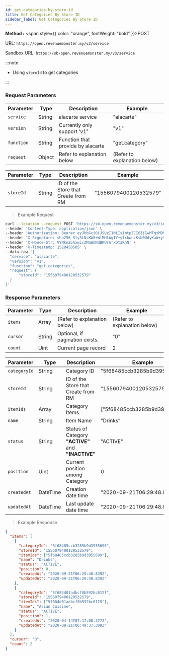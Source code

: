 ```yaml
---
id: get-categories-by-store-id
title: Get Categories By Store ID
sidebar_label: Get Categories By Store ID
---
```



**Method :** <span style={{ color: "orange", fontWeight: "bold" }}>POST</span><br/>

URL: `https://open.revenuemonster.my/v3/service`<br/>

Sandbox URL: `https://sb-open.revenuemonster.my/v3/service`

:::note

- Using `storeId` to get categories

:::

### Request Parameters

| Parameter  | Type   | Description                       | Example                      |
| ---------- | ------ | --------------------------------- | ---------------------------- |
| `service`  | String | alacarte service                  | "alacarte"                   |
| `version`  | String | Currently only support 'v1"       | "v1"                         |
| `function` | String | Function that provide by alacarte | "get.category"               |
| `request`  | Object | Refer to explanation below        | (Refer to explanation below) |

| Parameter | Type   | Description                         | Example               |
| --------- | ------ | ----------------------------------- | --------------------- |
| `storeId` | String | ID of the Store that Create from RM | "1556079400120532579" |

> Example Request

```bash
curl --location --request POST 'https://sb-open.revenuemonster.my/v3/service' \
--header 'Content-Type: application/json' \
--header 'Authorization: Bearer eyJhbGciOiJSUzI1NiIsImtpZCI6IjIwMTgtMDMtMTMiLCJ0eXAiOiJKV1QifQ.eyJhdWQiOlsiYXBpX2NsaWVudEBFaGNLQzA5QmRYUm9RMnhwWlc1MEVKTE42dFdBMG82MEx3Il0sImV4cCI6MTYwMzI1NDU2OSwiaWF0IjoxNjAwNjYyNTY5LCJpc3MiOiJodHRwczovL3NiLW9hdXRoLnJldmVudWVtb25zdGVyLm15IiwianRpIjoiRWh3S0VFOUJkWFJvUVdOalpYTnpWRzlyWlc0UTZNenR5b1RFckpzVyIsIm5iZiI6MTYwMDY2MjU2OSwic3ViIjoiRWhRS0NFMWxjbU5vWVc1MEVKWFZ6ZDN3cmFxVE9SSVFDZ1JWYzJWeUVJeUpxSXp2eU1QVmNRIn0.H3G6UDX7sR9EXtTMNs4Q2OHdhUGIhhCfdlAeOpywH4rDuVOcWXXwzF4Imbx8E7I10vFAJpwYZrEkCWCdCCw-WV11y9VT5kP6k75CeS-ZPMOLcKnC5iFT7vEi07r6ovwty9erlcZeXrtrmEIn3rnLva-dxSg3vZ2MyymoNDk-kV7ltXnkoWW4jtXRls6siLhxeY__8kXn2qa0ojVX4Nm6HmzN_vgi-RKSmToMgsdzTF94Y61QVBWhZfolD2-JpHx4qNlklcUdv8HOJ1QHHWpyoJytaJmvr3GJ5G399LbcTLwxB1p2qPg7z4hpoGNu4AP-ybRJVC3P9q9OscQYDNX-dA' \
--header 'X-Signature: sha256 Sty3LNcKA8+WlMHtAgIY+y1xbwnzKsN0UdyKaW+yYIgcTkBAtF7G5Lx251qQITURJ4wiXPDODxhs1nFVmBBing==' \
--header 'X-Nonce-Str: VYNknZohxwicZMaWbNdBKUrnrxDtaRhN' \
--header 'X-Timestamp: 1528450585' \
--data-raw '{
  "service": "alacarte",
  "version": "v1",
  "function": "get.categories",
  "request": {
      "storeId": "1556079400120532579"
  }
}'
```

### Response Parameters

| Parameter | Type   | Description                     | Example                      |
| --------- | ------ | ------------------------------- | ---------------------------- |
| `items`   | Array  | (Refer to explanation below)    | (Refer to explanation below) |
| `cursor`  | String | Optional, if pagination exists. | "0"                          |
| `count`   | Uint   | Current page record             | 2                            |

| Parameter    | Type     | Description                                        | Example                      |
| ------------ | -------- | -------------------------------------------------- | ---------------------------- |
| `categoryId` | String   | Category ID                                        | "5f68485ccb3285b9d3955696"   |
| `storeId`    | String   | ID of the Store that Create from RM                | "1556079400120532579"        |
| `itemIds`    | Array    | Category Items                                     | ["5f68485ccb3285b9d3955699"] |
| `name`       | String   | Item Name                                          | "Drinks"                     |
| `status`     | String   | Status of Category **"ACTIVE"** and **"INACTIVE"** | "ACTIVE"                     |
| `position`   | Uint     | Current position among Category                    | 0                            |
| `createdAt`  | DateTime | Creation date time                                 | "2020-09-21T06:29:48.839Z"   |
| `updatedAt`  | DateTime | Last update date time                              | "2020-09-21T06:29:48.839Z"   |

> Example Response

```json
{
  "items": [
    {
      "categoryId": "5f68485ccb3285b9d3955696",
      "storeId": "1556079400120532579",
      "itemIds": ["5f68485ccb3285b9d3955699"],
      "name": "Drinks",
      "status": "ACTIVE",
      "position": 0,
      "createdAt": "2020-09-21T06:29:48.839Z",
      "updatedAt": "2020-09-21T06:29:48.839Z"
    },
    {
      "categoryId": "5f684d01adbcf0b592bc012f",
      "storeId": "1556079400120532579",
      "itemIds": ["5f684d01adbcf0b592bc0129"],
      "name": "Asian Cuisine",
      "status": "ACTIVE",
      "position": 1,
      "createdAt": "2020-04-14T07:17:00.377Z",
      "updatedAt": "2020-09-21T06:49:37.309Z"
    }
  ],
  "cursor": "0",
  "count": 2
}
```
